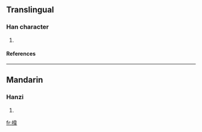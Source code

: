 ==Translingual==
===Han character===
{{Han char|rn=75|rad=木|as=09|sn=13|four=4595<sub>6</sub>|canj=木木一手 (DDMQ)}}
# {{defn|Han|sort=木09}}
====References====
{{Han ref|kx=0537.190|dkj=15071|dj=0925.040|hdz=21257.050|uh=6932|ud=26930|bh=DDF0|bd=56816}}

----
==Mandarin==
===Hanzi===
{{cmn-hanzi|pin=[[wěi]] ([[wei3]])|wg=wei<sup>3</sup>}}
# {{defn|Mandarin}}

[[fr:椲]]